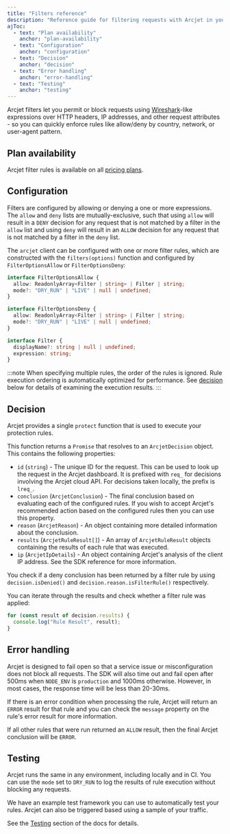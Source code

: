 ```yaml
---
title: "Filters reference"
description: "Reference guide for filtering requests with Arcjet in your Next.js, Node.js, Bun, Remix, or SvelteKit app."
ajToc:
  - text: "Plan availability"
    anchor: "plan-availability"
  - text: "Configuration"
    anchor: "configuration"
  - text: "Decision"
    anchor: "decision"
  - text: "Error handling"
    anchor: "error-handling"
  - text: "Testing"
    anchor: "testing"
---
```


Arcjet filters let you permit or block requests using
[Wireshark](https://www.wireshark.org/)-like expressions over HTTP headers, IP
addresses, and other request attributes - so you can quickly enforce rules like
allow/deny by country, network, or user-agent pattern.

## Plan availability

Arcjet filter rules is available on all [pricing
plans](https://arcjet.com/pricing).

## Configuration

Filters are configured by allowing or denying a one or more expressions.
The `allow` and `deny` lists are mutually-exclusive,
such that using `allow` will result in a `DENY` decision for any request that
is not matched by a filter in the `allow` list and using `deny` will result in
an `ALLOW` decision for any request that is not matched by a filter in the
`deny` list.

The `arcjet` client can be configured with one or more filter rules,
which are constructed with the `filters(options)` function and configured by
`FilterOptionsAllow` or `FilterOptionsDeny`:

```ts
interface FilterOptionsAllow {
  allow: ReadonlyArray<Filter | string> | Filter | string;
  mode?: "DRY_RUN" | "LIVE" | null | undefined;
}

interface FilterOptionsDeny {
  allow: ReadonlyArray<Filter | string> | Filter | string;
  mode?: "DRY_RUN" | "LIVE" | null | undefined;
}

interface Filter {
  displayName?: string | null | undefined;
  expression: string;
}
```

:::note
When specifying multiple rules, the order of the rules is ignored. Rule
execution ordering is automatically optimized for performance.
See [decision](#decision) below for details of examining the execution results.
:::

## Decision

Arcjet provides a single `protect` function that is used to execute your
protection rules.

This function returns a `Promise` that resolves to an
`ArcjetDecision` object.
This contains the following properties:

- `id` (`string`) - The unique ID for the request. This can be used to look up
  the request in the Arcjet dashboard. It is prefixed with `req_` for decisions
  involving the Arcjet cloud API. For decisions taken locally, the prefix is
  `lreq_`.
- `conclusion` (`ArcjetConclusion`) - The final conclusion based on evaluating
  each of the configured rules. If you wish to accept Arcjet's recommended
  action based on the configured rules then you can use this property.
- `reason` (`ArcjetReason`) - An object containing more detailed
  information about the conclusion.
- `results` (`ArcjetRuleResult[]`) - An array of `ArcjetRuleResult` objects
  containing the results of each rule that was executed.
- `ip` (`ArcjetIpDetails`) - An object containing Arcjet's analysis of the
  client IP address. See the SDK reference for more information.

You check if a deny conclusion has been returned by a filter rule by using
`decision.isDenied()` and `decision.reason.isFilterRule()` respectively.

You can iterate through the results and check whether a filter rule was applied:

```ts
for (const result of decision.results) {
  console.log("Rule Result", result);
}
```

## Error handling

Arcjet is designed to fail open so that a service issue or misconfiguration does
not block all requests. The SDK will also time out and fail open after 500ms
when `NODE_ENV` is `production` and 1000ms otherwise. However, in most cases,
the response time will be less than 20-30ms.

If there is an error condition when processing the rule, Arcjet will return an
`ERROR` result for that rule and you can check the `message` property on the rule's
error result for more information.

If all other rules that were run returned an `ALLOW` result, then the final Arcjet
conclusion will be `ERROR`.

## Testing

Arcjet runs the same in any environment, including locally and in CI. You can
use the `mode` set to `DRY_RUN` to log the results of rule execution without
blocking any requests.

We have an example test framework you can use to automatically test your rules.
Arcjet can also be triggered based using a sample of your traffic.

See the [Testing](/testing) section of the docs for details.
